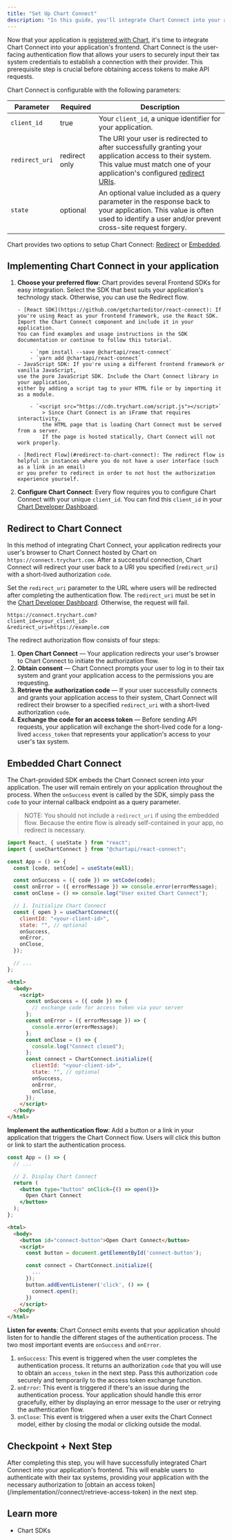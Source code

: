 ```yaml
---
title: "Set Up Chart Connect"
description: "In this guide, you'll integrate Chart Connect into your application's frontend."
---
```


Now that your application is [registered with Chart](/implementation/connect/create-dev-account), it's time to integrate Chart Connect into your application's frontend.
Chart Connect is the user-facing authentication flow that allows your users to securely input their tax system credentials
to establish a connection with their provider. This prerequisite step is crucial before obtaining access tokens to make API requests.

Chart Connect is configurable with the following parameters:

| Parameter      | Required      | Description                                                                                                                                                                                                                                   |
| -------------- | ------------- | --------------------------------------------------------------------------------------------------------------------------------------------------------------------------------------------------------------------------------------------- |
| `client_id`    | true          | Your `client_id`, a unique identifier for your application.                                                                                                                                                                                   |
| `redirect_uri` | redirect only | The URI your user is redirected to after successfully granting your application access to their system. This value must match one of your application's configured [redirect URIs](/implementation/connect/create-dev-account#redirect-uris). |
| `state`        | optional      | An optional value included as a query parameter in the response back to your application. This value is often used to identify a user and/or prevent cross-site request forgery.                                                              |

Chart provides two options to setup Chart Connect: [Redirect](#redirect-to-chart-connect) or [Embedded](#embedded-chart-connect).

## Implementing Chart Connect in your application

1.  **Choose your preferred flow**: Chart provides several Frontend SDKs for easy integration.
    Select the SDK that best suits your application's technology stack. Otherwise, you can use the Redirect flow.

        - [React SDK](https://github.com/getcharteditor/react-connect): If you're using React as your frontend framework, use the React SDK.
        Import the Chart Connect component and include it in your application.
        You can find examples and usage instructions in the SDK documentation or continue to follow this tutorial.

            - `npm install --save @chartapi/react-connect`
            - `yarn add @chartapi/react-connect`
        - JavaScript SDK: If you're using a different frontend framework or vanilla JavaScript,
        use the pure JavaScript SDK. Include the Chart Connect library in your application,
        either by adding a script tag to your HTML file or by importing it as a module.

            - `<script src="https://cdn.trychart.com/script.js"></script>`
                > Since Chart Connect is an iFrame that requires interactivity,
                the HTML page that is loading Chart Connect must be served from a server.
                If the page is hosted statically, Chart Connect will not work properly.

        - [Redirect Flow](#redirect-to-chart-connect): The redirect flow is helpful in instances where you do not have a user interface (such as a link in an email)
        or you prefer to redirect in order to not host the authorization experience yourself.

2.  **Configure Chart Connect**: Every flow requires you to configure Chart Connect with your unique `client_id`.
    You can find this `client_id` in your [Chart Developer Dashboard](https://dashboard.trychart.com).

## Redirect to Chart Connect

In this method of integrating Chart Connect, your application redirects your user's browser to Chart Connect
hosted by Chart on `https://connect.trychart.com`. After a successful connection,
Chart Connect will redirect your user back to a URI you specified (`redirect_uri`) with a short-lived authorization `code`.

Set the `redirect_uri` parameter to the URL where users will be redirected after completing the authentication flow.
The `redirect_uri` must be set in the [Chart Developer Dashboard](https://dashboard.trychart.com). Otherwise, the request will fail.

```shell
https://connect.trychart.com?
client_id=<your_client_id>
&redirect_uri=https://example.com
```

The redirect authorization flow consists of four steps:

1. **Open Chart Connect** — Your application redirects your user's browser to Chart Connect to initiate the authorization flow.
2. **Obtain consent** — Chart Connect prompts your user to log in to their tax system and grant your application access to the permissions you are requesting.
3. **Retrieve the authorization code** — If your user successfully connects and grants your application access to their system,
   Chart Connect will redirect their browser to a specified `redirect_uri` with a short-lived authorization `code`.
4. **Exchange the code for an access token** — Before sending API requests, your application will exchange the short-lived code
   for a long-lived `access_token` that represents your application's access to your user's tax system.

## Embedded Chart Connect

The Chart-provided SDK embeds the Chart Connect screen into your application.
The user will remain entirely on your application throughout the process.
When the `onSuccess` event is called by the SDK, simply pass the `code` to your internal callback endpoint as a query parameter.

> NOTE: You should not include a `redirect_uri` if using the embedded flow.
> Because the entire flow is already self-contained in your app, no redirect is necessary.

<CodeGroup>

```jsx React
import React, { useState } from "react";
import { useChartConnect } from "@chartapi/react-connect";

const App = () => {
  const [code, setCode] = useState(null);

  const onSuccess = ({ code }) => setCode(code);
  const onError = ({ errorMessage }) => console.error(errorMessage);
  const onClose = () => console.log("User exited Chart Connect");

  // 1. Initialize Chart Connect
  const { open } = useChartConnect({
    clientId: "<your-client-id>",
    state: "", // optional
    onSuccess,
    onError,
    onClose,
  });

  // ...
};
```

```html JavaScript
<html>
  <body>
    <script>
      const onSuccess = ({ code }) => {
        // exchange code for access token via your server
      };
      const onError = ({ errorMessage }) => {
        console.error(errorMessage);
      };
      const onClose = () => {
        console.log("Connect closed");
      };
      const connect = ChartConnect.initialize({
        clientId: "<your-client-id>",
        state: "", // optional
        onSuccess,
        onError,
        onClose,
      });
    </script>
  </body>
</html>
```

</CodeGroup>

**Implement the authentication flow**: Add a button or a link in your application that triggers the Chart Connect flow.
Users will click this button or link to start the authentication process.

<CodeGroup>

```jsx React
const App = () => {
  // ...

  // 2. Display Chart Connect
  return (
    <button type="button" onClick={() => open()}>
      Open Chart Connect
    </button>
  );
};
```

```html JavaScript
<html>
  <body>
    <button id="connect-button">Open Chart Connect</button>
    <script>
      const button = document.getElementById('connect-button');

      const connect = ChartConnect.initialize({
        ...
      });
      button.addEventListener('click', () => {
        connect.open();
      })
    </script>
  </body>
</html>
```

</CodeGroup>

**Listen for events**: Chart Connect emits events that your application should listen for to handle the different stages of the authentication process.
The two most important events are `onSuccess` and `onError`.

1. `onSuccess`: This event is triggered when the user completes the authentication process.
   It returns an authorization `code` that you will use to obtain an `access_token` in the next step.
   Pass this authorization `code` securely and temporarily to the access token exchange function.
2. `onError`: This event is triggered if there's an issue during the authentication process.
   Your application should handle this error gracefully, either by displaying an error message to the user or retrying the authentication flow.
3. `onClose`: This event is triggered when a user exits the Chart Connect model, either by closing the modal or clicking outside the modal.

## Checkpoint + Next Step

<Check>
  After completing this step, you will have successfully integrated Chart
  Connect into your application's frontend. This will enable users to
  authenticate with their tax systems, providing your application with the
  necessary authorization to [obtain an access
  token](/implementation//connect/retrieve-access-token) in the next step.
</Check>

## Learn more

- Chart SDKs
